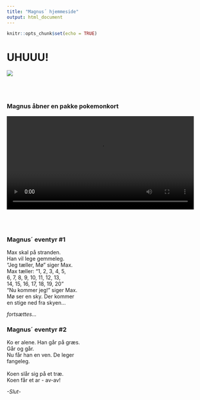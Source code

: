 ```yaml
---
title: "Magnus´ hjemmeside"
output: html_document
---
```


```r
knitr::opts_chunk$set(echo = TRUE)
```


# UHUUU!

![](IMG_0772.jpg)

<br>
<br>



### Magnus åbner en pakke pokemonkort


![](IMG_0622.mp4){width="100%"}

<br>
<br>

### Magnus´ eventyr \#1

Max skal på stranden.  
Han vil lege gemmeleg.  
"Jeg tæller, Mø" siger Max.  
Max tæller:  "1, 2, 3, 4, 5,  
6, 7, 8, 9, 10, 11, 12, 13,   
14, 15, 16, 17, 18, 19, 20"  
"Nu kommer jeg!" siger Max.  
Mø ser en sky. Der kommer   
en stige ned fra skyen...
  
  *fortsættes...*



### Magnus´ eventyr \#2

Ko er alene. Han går på græs.   
Går og går.  
Nu får han en ven. De leger  
fangeleg.  
<br>
Koen slår sig på et træ.   
Koen får et ar - av-av!

  *-Slut-*
  

